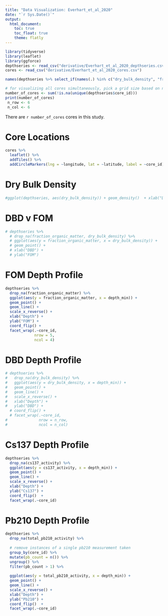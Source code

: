 ```yaml
---
title: "Data Visualization: Everhart_et_al_2020"
date: "`r Sys.Date()`"
output: 
  html_document: 
    toc: true
    toc_float: true
    theme: flatly
---
```


```r
library(tidyverse)
library(leaflet)
library(ggforce)
depthseries <- read_csv("derivative/Everhart_et_al_2020_depthseries.csv")
cores <- read_csv("derivative/Everhart_et_al_2020_cores.csv")

names(depthseries %>% select_if(names(.) %in% c("dry_bulk_density", "fraction_organic_matter", "fraction_carbon", "total_pb210_activity", "cs137_activity", "c14_age")))

# for visualizing all cores simultaneously, pick a grid size based on number of cores:
number_of_cores <- sum(!is.na(unique(depthseries$core_id))) 
print(number_of_cores)
 n_row <- 6
 n_col <- 6

```

There are `r number_of_cores` cores in this study.

# Core Locations

```r
cores %>% 
  leaflet() %>%
  addTiles() %>% 
  addCircleMarkers(lng = ~longitude, lat = ~latitude, label = ~core_id)
```

# Dry Bulk Density

```r
#ggplot(depthseries, aes(dry_bulk_density)) + geom_density()  + xlab("Dry Bulk Density") + geom_rug() 
```

# DBD v FOM

```r
# depthseries %>% 
  # drop_na(fraction_organic_matter, dry_bulk_density) %>% 
  # ggplot(aes(y = fraction_organic_matter, x = dry_bulk_density)) + 
  # geom_point() + 
  # xlab("DBD") + 
  # ylab("FOM") 
```

# FOM Depth Profile

```r
depthseries %>%
  drop_na(fraction_organic_matter) %>%
  ggplot(aes(y = fraction_organic_matter, x = depth_min)) +
  geom_point() +
  geom_line() +
  scale_x_reverse() +
  xlab("Depth") +
  ylab("FOM") +
  coord_flip() +
  facet_wrap(.~core_id,
             nrow = 5,
             ncol = 4)
```

# DBD Depth Profile

```r
# depthseries %>% 
#   drop_na(dry_bulk_density) %>% 
#   ggplot(aes(y = dry_bulk_density, x = depth_min)) + 
#   geom_point() + 
#   geom_line() +
#   scale_x_reverse() +
#   xlab("Depth") +
#   ylab("DBD") +
  # coord_flip() +
  # facet_wrap(.~core_id,
#              nrow = n_row,
#              ncol = n_col)
```

# Cs137 Depth Profile

```r

depthseries %>% 
  drop_na(cs137_activity) %>%
  ggplot(aes(y = cs137_activity, x = depth_min)) +
  geom_point() +
  geom_line() +
  scale_x_reverse() +
  xlab("Depth") +
  ylab("Cs137") +
  coord_flip()  +
  facet_wrap(.~core_id)
```

# Pb210 Depth Profile

```r

depthseries %>% 
  drop_na(total_pb210_activity) %>%
  
  # remove instances of a single pb210 measurement taken
  group_by(core_id) %>% 
  mutate(pb_count = n()) %>% 
  ungroup() %>% 
  filter(pb_count > 1) %>% 
  
  ggplot(aes(y = total_pb210_activity, x = depth_min)) +
  geom_point() +
  geom_line() +
  scale_x_reverse() +
  xlab("Depth") +
  ylab("Pb210") +
  coord_flip()  +
  facet_wrap(.~core_id)
```
